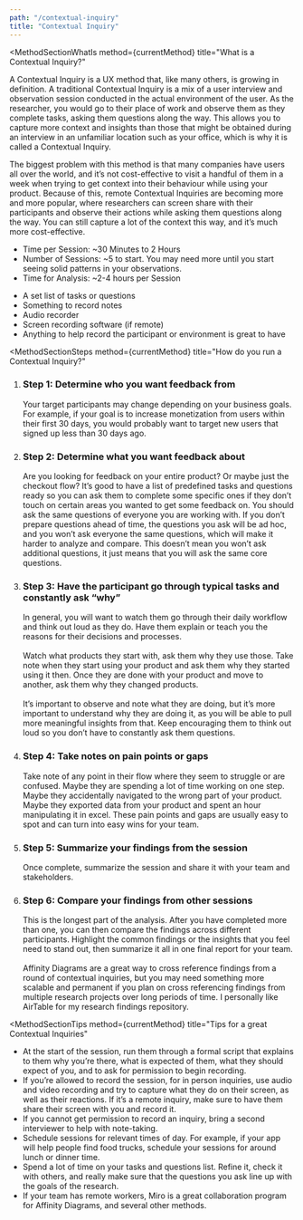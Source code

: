```yaml
---
path: "/contextual-inquiry"
title: "Contextual Inquiry"
---
```






<MethodLayout pageTitle={props.pageContext.frontmatter.title}>
  <SEO title={props.pageContext.frontmatter.title} />

<MethodSectionWhatIs
  method={currentMethod}
  title="What is a Contextual Inquiry?"
>
  <p>
    A Contextual Inquiry is a UX method that, like many others, is growing in
    definition. A traditional Contextual Inquiry is a mix of a user interview
    and observation session conducted in the actual environment of the user. As
    the researcher, you would go to their place of work and observe them as they
    complete tasks, asking them questions along the way. This allows you to
    capture more context and insights than those that might be obtained during
    an interview in an unfamiliar location such as your office, which is why it
    is called a Contextual Inquiry.
  </p>
  <p>
    The biggest problem with this method is that many companies have users all
    over the world, and it’s not cost-effective to visit a handful of them in a
    week when trying to get context into their behaviour while using your
    product. Because of this, remote Contextual Inquiries are becoming more and
    more popular, where researchers can screen share with their participants and
    observe their actions while asking them questions along the way. You can
    still capture a lot of the context this way, and it’s much more
    cost-effective.
  </p>
</MethodSectionWhatIs>

<MethodSectionNeeds title="What do you need for a Contextual Inquiry?">
  <MethodSectionNeedsPartial type="time">
    <ul>
      <li>Time per Session: ~30 Minutes to 2 Hours</li>
      <li>
        Number of Sessions: ~5 to start. You may need more until you start
        seeing solid patterns in your observations.
      </li>
      <li>Time for Analysis: ~2-4 hours per Session</li>
    </ul>
  </MethodSectionNeedsPartial>
  <MethodSectionNeedsPartial type="materials">
    <ul>
      <li>A set list of tasks or questions</li>
      <li>Something to record notes</li>
      <li>Audio recorder</li>
      <li>Screen recording software (if remote)</li>
      <li>
        Anything to help record the participant or environment is great to have
      </li>
    </ul>
  </MethodSectionNeedsPartial>
</MethodSectionNeeds>

<MethodSectionSteps
  method={currentMethod}
  title="How do you run a Contextual Inquiry?"
>
  <ol>
    <li>
      <h3>Step 1: Determine who you want feedback from</h3>
      Your target participants may change depending on your business goals. For example,
      if your goal is to increase monetization from users within their first 30 days,
      you would probably want to target new users that signed up less than 30 days
      ago.
    </li>
    <li>
      <h3>Step 2: Determine what you want feedback about</h3>
      Are you looking for feedback on your entire product? Or maybe just the checkout
      flow? It’s good to have a list of predefined tasks and questions ready so you
      can ask them to complete some specific ones if they don’t touch on certain
      areas you wanted to get some feedback on. You should ask the same questions
      of everyone you are working with. If you don’t prepare questions ahead of time,
      the questions you ask will be ad hoc, and you won’t ask everyone the same questions,
      which will make it harder to analyze and compare. This doesn’t mean you won’t
      ask additional questions, it just means that you will ask the same core questions.
    </li>
    <li>
      <h3>
        Step 3: Have the participant go through typical tasks and constantly ask
        “why”
      </h3>
      In general, you will want to watch them go through their daily workflow and
      think out loud as they do. Have them explain or teach you the reasons for their
      decisions and processes.
      <br />
      <br />
      Watch what products they start with, ask them why they use those. Take
      note when they start using your product and ask them why they started
      using it then. Once they are done with your product and move to another,
      ask them why they changed products.
      <br />
      <br />
      It’s important to observe and note what they are doing, but it’s more important
      to understand why they are doing it, as you will be able to pull more meaningful
      insights from that. Keep encouraging them to think out loud so you don’t have
      to constantly ask them questions.
    </li>
    <li>
      <h3>Step 4: Take notes on pain points or gaps</h3>
      Take note of any point in their flow where they seem to struggle or are confused.
      Maybe they are spending a lot of time working on one step. Maybe they accidentally
      navigated to the wrong part of your product. Maybe they exported data from
      your product and spent an hour manipulating it in excel. These pain points
      and gaps are usually easy to spot and can turn into easy wins for your team.
    </li>
    <li>
      <h3>Step 5: Summarize your findings from the session</h3>
      Once complete, summarize the session and share it with your team and stakeholders.
    </li>
    <li>
      <h3>Step 6: Compare your findings from other sessions</h3>
      This is the longest part of the analysis. After you have completed more than
      one, you can then compare the findings across different participants. Highlight
      the common findings or the insights that you feel need to stand out, then summarize
      it all in one final report for your team.
      <br />
      <br />
      Affinity Diagrams are a great way to cross reference findings from a round
      of contextual inquiries, but you may need something more scalable and
      permanent if you plan on cross referencing findings from multiple research
      projects over long periods of time. I personally like AirTable for my
      research findings repository.
    </li>
  </ol>
</MethodSectionSteps>

<MethodSectionTips
  method={currentMethod}
  title="Tips for a great Contextual Inquiries"
>
  <ul>
    <li>
      At the start of the session, run them through a formal script that
      explains to them why you’re there, what is expected of them, what they
      should expect of you, and to ask for permission to begin recording.
    </li>
    <li>
      If you’re allowed to record the session, for in person inquiries, use
      audio and video recording and try to capture what they do on their screen,
      as well as their reactions. If it’s a remote inquiry, make sure to have
      them share their screen with you and record it.
    </li>
    <li>
      If you cannot get permission to record an inquiry, bring a second
      interviewer to help with note-taking.
    </li>
    <li>
      Schedule sessions for relevant times of day. For example, if your app will
      help people find food trucks, schedule your sessions for around lunch or
      dinner time.
    </li>
    <li>
      Spend a lot of time on your tasks and questions list. Refine it, check it
      with others, and really make sure that the questions you ask line up with
      the goals of the research.
    </li>
    <li>
      If your team has remote workers, Miro is a great collaboration program for
      Affinity Diagrams, and several other methods.
    </li>
  </ul>
</MethodSectionTips>

<MethodSectionResources method={currentMethod} />

</MethodLayout>

